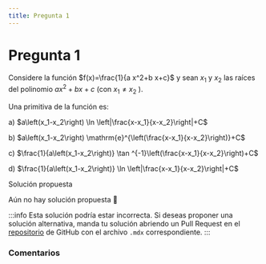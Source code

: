 ```yaml
---
title: Pregunta 1
---
```



# Pregunta 1

Considere la función $f(x)=\frac{1}{a x^2+b x+c}$ y sean $x_1$ y $x_2$ las raíces del polinomio $a x^2+b x+c$ (con $x_1 \neq x_2$ ).

Una primitiva de la función es:

a) $a\left(x_1-x_2\right) \ln \left|\frac{x-x_1}{x-x_2}\right|+C$

b) $a\left(x_1-x_2\right) \mathrm{e}^{\left(\frac{x-x_1}{x-x_2}\right)}+C$

c) $\frac{1}{a\left(x_1-x_2\right)} \tan ^{-1}\left(\frac{x-x_1}{x-x_2}\right)+C$

d) $\frac{1}{a\left(x_1-x_2\right)} \ln \left|\frac{x-x_1}{x-x_2}\right|+C$

<MDXDetails>
<summary>Solución propuesta</summary>

Aún no hay solución propuesta 🥲

:::info
Esta solución podría estar incorrecta. Si deseas proponer una solución alternativa, manda tu solución abriendo
un Pull Request en el [repositorio](https://github.com/crow-rojas/apuntes-fundamentals/pulls) de GitHub con el archivo
`.mdx` correspondiente.
:::

</MDXDetails>

### Comentarios

<Disqus
  url="https://crow-rojas.github.io/apuntes-fundamentals/docs/mathematics/calculus-1-2-3/exercises/2017-1/p01"
  identifier="docs/mathematics/calculus-1-2-3/exercises/2017-1/p01"
  title="2017-1 Cálculo I, II y III - Pregunta 01"
/>

